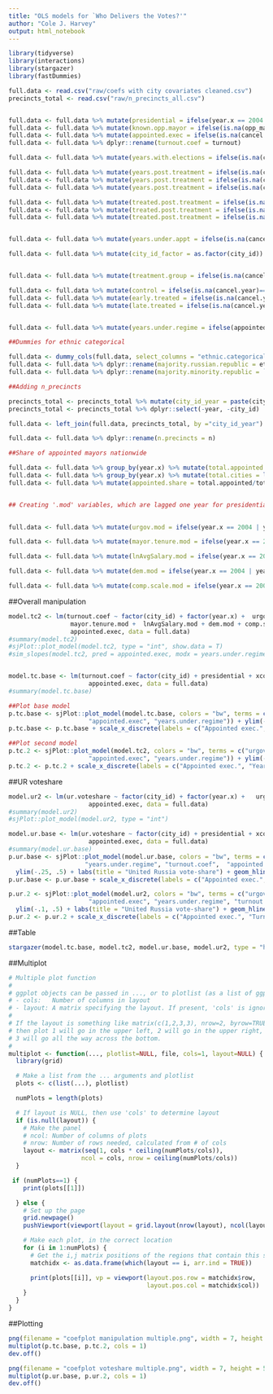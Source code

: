 ```yaml
---
title: "OLS models for `Who Delivers the Votes?'"
author: "Cole J. Harvey"
output: html_notebook
---
```


```r
library(tidyverse)
library(interactions)
library(stargazer)
library(fastDummies)

full.data <- read.csv("raw/coefs with city covariates cleaned.csv")
precincts_total <- read.csv("raw/n_precincts_all.csv")


full.data <- full.data %>% mutate(presidential = ifelse(year.x == 2004 | year.x == 2008 | year.x == 2012, 1, 0))
full.data <- full.data %>% mutate(known.opp.mayor = ifelse(is.na(opp_mayor1) == T, 0, ifelse(opp_mayor1==1, 1,0)))
full.data <- full.data %>% mutate(appointed.exec = ifelse(is.na(cancel.year)==T, 0, ifelse(year.x >= cancel.year, 1, 0)))
full.data <- full.data %>% dplyr::rename(turnout.coef = turnout)

full.data <- full.data %>% mutate(years.with.elections = ifelse(is.na(cancel.year)==T, year.x-1996, ifelse(year.x - cancel.year < 0, year.x - 1996, cancel.year - 1996))) #This gives a measure of early vs late vs. control; 1996 bc this is when local elections first took place 

full.data <- full.data %>% mutate(years.post.treatment = ifelse(is.na(cancel.year)==T, 0, ifelse(year.x - cancel.year < 0, 0, year.x - cancel.year)))
full.data <- full.data %>% mutate(years.post.treatment = ifelse(is.na(cancel.year)==F & cancel.year == 2007 & year.x ==2007, 1, years.post.treatment)) #This codes cancelations in 2007 and 2011 as 1 for those years, since elections take place at year-end.
full.data <- full.data %>% mutate(years.post.treatment = ifelse(is.na(cancel.year)==F & cancel.year == 2011 & year.x ==2011, 1, years.post.treatment)) #This codes cancelations in 2007 and 2011 as 1 for those years, since elections take place at year-end.

full.data <- full.data %>% mutate(treated.post.treatment = ifelse(is.na(cancel.year)==T, 0, ifelse(year.x - cancel.year < 0, 0, 1)))
full.data <- full.data %>% mutate(treated.post.treatment = ifelse(is.na(cancel.year)==F & cancel.year == 2007 & year.x ==2007, 1, treated.post.treatment)) #This codes cancelations in 2007 and 2011 as 1 for those years, since elections take place at year-end.
full.data <- full.data %>% mutate(treated.post.treatment = ifelse(is.na(cancel.year)==F & cancel.year == 2011 & year.x ==2011, 1, treated.post.treatment)) #This codes cancelations in 2007 and 2011 as 1 for those years, since elections take place at year-end.


full.data <- full.data %>% mutate(years.under.appt = ifelse(is.na(cancel.year) == T, 0, ifelse(year.x - cancel.year < 0, 0, ifelse(year.x == 2007 | year.x == 2011 & year.x == cancel.year, 1, year.x - cancel.year))))

full.data <- full.data %>% mutate(city_id_factor = as.factor(city_id))


full.data <- full.data %>% mutate(treatment.group = ifelse(is.na(cancel.year)==F, 1, 0))

full.data <- full.data %>% mutate(control = ifelse(is.na(cancel.year)==T, 1, 0))
full.data <- full.data %>% mutate(early.treated = ifelse(is.na(cancel.year)==F & cancel.year <= 2007, 1, 0))
full.data <- full.data %>% mutate(late.treated = ifelse(is.na(cancel.year)==F & cancel.year > 2007, 1, 0))


full.data <- full.data %>% mutate(years.under.regime = ifelse(appointed.exec == 0, year.x - 2000, year.x - cancel.year))

##Dummies for ethnic categorical

full.data <- dummy_cols(full.data, select_columns = "ethnic.categorical")
full.data <- full.data %>% dplyr::rename(majority.russian.republic = ethnic.categorical_Majority_Russian_republic)
full.data <- full.data %>% dplyr::rename(majority.minority.republic = `ethnic.categorical_Majority-minority_republic`)

##Adding n_precincts

precincts_total <- precincts_total %>% mutate(city_id_year = paste(city_id, year, sep = "_"))
precincts_total <- precincts_total %>% dplyr::select(-year, -city_id)

full.data <- left_join(full.data, precincts_total, by ="city_id_year")

full.data <- full.data %>% dplyr::rename(n.precincts = n)

##Share of appointed mayors nationwide

full.data <- full.data %>% group_by(year.x) %>% mutate(total.appointed = sum(appointed.exec, na.rm=T))
full.data <- full.data %>% group_by(year.x) %>% mutate(total.cities = length(unique(city_id)))
full.data <- full.data %>% mutate(appointed.share = total.appointed/total.cities)


## Creating '.mod' variables, which are lagged one year for presidential election years
             

full.data <- full.data %>% mutate(urgov.mod = ifelse(year.x == 2004 | year.x == 2008 | year.x == 2012, lag(urgov, 1), urgov))

full.data <- full.data %>% mutate(mayor.tenure.mod = ifelse(year.x == 2004 | year.x == 2008 | year.x == 2012, lag(mayor.tenure, 1), mayor.tenure))

full.data <- full.data %>% mutate(lnAvgSalary.mod = ifelse(year.x == 2004 | year.x == 2008 | year.x == 2012, lag(lnAvgSalary, 1), lnAvgSalary))

full.data <- full.data %>% mutate(dem.mod = ifelse(year.x == 2004 | year.x == 2008 | year.x == 2012, lag(dem, 1), dem))

full.data <- full.data %>% mutate(comp.scale.mod = ifelse(year.x == 2004 | year.x == 2008 | year.x == 2012, lag(comp.scale2, 1), comp.scale2))

```

##Overall manipulation

```r


model.tc2 <- lm(turnout.coef ~ factor(city_id) + factor(year.x) +  urgov.mod + margin.most.recent + n.precincts +
                 mayor.tenure.mod +  lnAvgSalary.mod + dem.mod + comp.scale.mod +  known.opp.mayor + years.under.regime +
                 appointed.exec, data = full.data)
#summary(model.tc2)
#sjPlot::plot_model(model.tc2, type = "int", show.data = T)
#sim_slopes(model.tc2, pred = appointed.exec, modx = years.under.regime, jnplot = TRUE)


model.tc.base <- lm(turnout.coef ~ factor(city_id) + presidential + xconst.lag + putin.app.3mo  +  urgov.mod  + margin.most.recent + n.precincts + mayor.tenure.mod +  lnAvgSalary.mod + dem.mod + comp.scale.mod + known.opp.mayor +  years.under.regime +
                      appointed.exec, data = full.data)
#summary(model.tc.base)

##Plot base model
p.tc.base <- sjPlot::plot_model(model.tc.base, colors = "bw", terms = c("presidential",  "xconst.lag", "putin.app.3mo", "urgov.mod", "margin.most.recent", "n.precincts", "mayor.tenure.mod",  "lnAvgSalary.mod", "dem.mod", "comp.scale.mod", "known.opp.mayor", 
                      "appointed.exec", "years.under.regime")) + ylim(-.45, 1.65) + labs(title = "Overall manipulation") + theme_bw() + geom_hline(aes(yintercept = 0))
p.tc.base <- p.tc.base + scale_x_discrete(labels = c("Appointed exec.", "Years under regime", "Known opposition mayor", "Regional competitivness", "Regional political openness", "Average salary", "Mayor tenure", "Number of precincts", "Mayor's margin of victory",  "UR governor", "Putin approval", "Exec. constraints", "Presidential election")) 

##Plot second model
p.tc.2 <- sjPlot::plot_model(model.tc2, colors = "bw", terms = c("urgov.mod", "margin.most.recent", "n.precincts", "mayor.tenure.mod",  "lnAvgSalary.mod", "dem.mod", "comp.scale.mod", "known.opp.mayor", 
                      "appointed.exec", "years.under.regime")) + ylim(-.45, .45) + labs(title = "Overall manipulation") + theme_bw() + geom_hline(aes(yintercept = 0))
p.tc.2 <- p.tc.2 + scale_x_discrete(labels = c("Appointed exec.", "Years under regime", "Known opposition mayor", "Regional competitivness", "Regional political openness", "Average salary", "Mayor tenure", "Number of precincts", "Mayor's margin of victory", "UR governor")) #Write the coefficient names in backwards order, because the plot is transposed
```





##UR voteshare


```r

model.ur2 <- lm(ur.voteshare ~ factor(city_id) + factor(year.x) +   urgov.mod  + margin.most.recent + n.precincts + mayor.tenure.mod +  lnAvgSalary.mod + dem.mod + comp.scale.mod + known.opp.mayor +  years.under.regime + turnout.coef +
                      appointed.exec, data = full.data)
#summary(model.ur2)
#sjPlot::plot_model(model.ur2, type = "int")

model.ur.base <- lm(ur.voteshare ~ factor(city_id) + presidential + xconst.lag + putin.app.3mo  +  urgov.mod  + margin.most.recent + n.precincts +   mayor.tenure.mod +  lnAvgSalary.mod + dem.mod + comp.scale.mod + known.opp.mayor +  years.under.regime + turnout.coef +
                      appointed.exec, data = full.data)
#summary(model.ur.base)
p.ur.base <- sjPlot::plot_model(model.ur.base, colors = "bw", terms = c("presidential",  "xconst.lag", "putin.app.3mo", "urgov.mod", "margin.most.recent", "n.precincts", "mayor.tenure.mod",  "lnAvgSalary.mod", "dem.mod", "comp.scale.mod", "known.opp.mayor", 
                     "years.under.regime", "turnout.coef",  "appointed.exec")) +
  ylim(-.25, .5) + labs(title = "United Russia vote-share") + geom_hline(yintercept=0) + theme_bw()
p.ur.base <- p.ur.base + scale_x_discrete(labels = c("Appointed exec.", "Turnout coef.", "Years under regime", "Known opposition mayor", "Regional competitivness", "Regional political openness", "Average salary", "Mayor tenure", "Number of precincts", "Mayor's margin of victory", "UR governor", "Putin approval", "Exec. constraints", "Presidential election"))

p.ur.2 <- sjPlot::plot_model(model.ur2, colors = "bw", terms = c("urgov.mod", "margin.most.recent", "n.precincts", "mayor.tenure.mod",  "lnAvgSalary.mod", "dem.mod", "comp.scale.mod", "known.opp.mayor", 
                      "appointed.exec", "years.under.regime", "turnout.coef")) +
  ylim(-.1, .5) + labs(title = "United Russia vote-share") + geom_hline(yintercept=0) + theme_bw()
p.ur.2 <- p.ur.2 + scale_x_discrete(labels = c("Appointed exec.", "Turnout coef.", "Years under regime", "Known opposition mayor", "Regional competitivness", "Regional political openness", "Average salary", "Mayor tenure", "Number of precincts", "Mayor's margin of victory", "UR governor"))
```


##Table

```r
stargazer(model.tc.base, model.tc2, model.ur.base, model.ur2, type = "html", digits = 2, omit = "factor", out = "table_main.html")
```

##Multiplot

```r
# Multiple plot function
#
# ggplot objects can be passed in ..., or to plotlist (as a list of ggplot objects)
# - cols:   Number of columns in layout
# - layout: A matrix specifying the layout. If present, 'cols' is ignored.
#
# If the layout is something like matrix(c(1,2,3,3), nrow=2, byrow=TRUE),
# then plot 1 will go in the upper left, 2 will go in the upper right, and
# 3 will go all the way across the bottom.
#
multiplot <- function(..., plotlist=NULL, file, cols=1, layout=NULL) {
  library(grid)

  # Make a list from the ... arguments and plotlist
  plots <- c(list(...), plotlist)

  numPlots = length(plots)

  # If layout is NULL, then use 'cols' to determine layout
  if (is.null(layout)) {
    # Make the panel
    # ncol: Number of columns of plots
    # nrow: Number of rows needed, calculated from # of cols
    layout <- matrix(seq(1, cols * ceiling(numPlots/cols)),
                    ncol = cols, nrow = ceiling(numPlots/cols))
  }

 if (numPlots==1) {
    print(plots[[1]])

  } else {
    # Set up the page
    grid.newpage()
    pushViewport(viewport(layout = grid.layout(nrow(layout), ncol(layout))))

    # Make each plot, in the correct location
    for (i in 1:numPlots) {
      # Get the i,j matrix positions of the regions that contain this subplot
      matchidx <- as.data.frame(which(layout == i, arr.ind = TRUE))

      print(plots[[i]], vp = viewport(layout.pos.row = matchidx$row,
                                      layout.pos.col = matchidx$col))
    }
  }
}
```

##Plotting

```r
png(filename = "coefplot manipulation multiple.png", width = 7, height = 5, res = 500, units = "in")
multiplot(p.tc.base, p.tc.2, cols = 1)
dev.off()

png(filename = "coefplot voteshare multiple.png", width = 7, height = 5, res = 500, units = "in")
multiplot(p.ur.base, p.ur.2, cols = 1)
dev.off()
```





